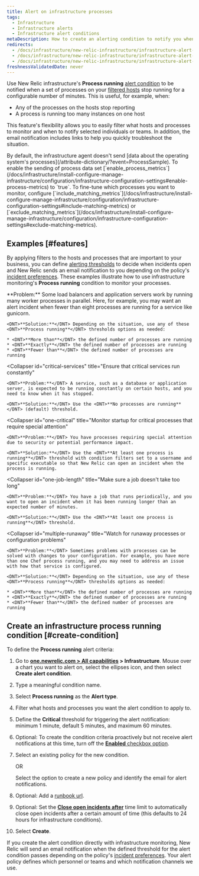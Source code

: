 ```yaml
---
title: Alert on infrastructure processes
tags:
  - Infrastructure
  - Infrastructure alerts
  - Infrastructure alert conditions
metaDescription: How to create an alerting condition to notify you when processes have stopped reporting or are not running as expected.
redirects:
  - /docs/infrastructure/new-relic-infrastructure/infrastructure-alert-conditions/alert-when-infrastructure-processes-stop-reporting
  - /docs/infrastructure/new-relic-infrastructure/infrastructure-alert-conditions/alert-when-infrastructure-processes-not-running
  - /docs/infrastructure/new-relic-infrastructure/infrastructure-alert-conditions/alert-infrastructure-process-running
freshnessValidatedDate: never
---
```


Use New Relic infrastructure's <DNT>**Process running**</DNT> [alert condition](/docs/infrastructure/new-relic-infrastructure/configuration/infrastructure-alerts-add-edit-or-view-host-alert-information) to be notified when a set of processes on your [filtered hosts](/docs/infrastructure/new-relic-infrastructure/filter-group/filter-sets-organize-your-infrastructure-hosts) stop running for a configurable number of minutes. This is useful, for example, when:

* Any of the processes on the hosts stop reporting
* A process is running too many instances on one host

This feature's flexibility allows you to easily filter what hosts and processes to monitor and when to notify selected individuals or teams. In addition, the email notification includes links to help you quickly troubleshoot the situation.

<Callout variant="important">
  By default, the infrastructure agent doesn't send [data about the operating system's processes](/attribute-dictionary/?event=ProcessSample). To enable the sending of process data set [`enable_process_metrics`](/docs/infrastructure/install-configure-manage-infrastructure/configuration/infrastructure-configuration-settings#enable-process-metrics) to `true`. To fine-tune which processes you want to monitor, configure [`include_matching_metrics`](/docs/infrastructure/install-configure-manage-infrastructure/configuration/infrastructure-configuration-settings#include-matching-metrics) or [`exclude_matching_metrics`](/docs/infrastructure/install-configure-manage-infrastructure/configuration/infrastructure-configuration-settings#exclude-matching-metrics).
</Callout>

## Examples [#features]

By applying filters to the hosts and processes that are important to your business, you can define [alerting thresholds](/docs/alerts/new-relic-alerts/getting-started/alerts-glossary#alert-threshold) to decide when incidents open and New Relic sends an email notification to you depending on the policy's [incident preferences](/docs/alerts/new-relic-alerts/configuring-alert-policies/specify-when-new-relic-creates-incidents). These examples illustrate how to use infrastructure monitoring's <DNT>**Process running**</DNT> condition to monitor your processes.

<CollapserGroup>
  <Collapser
    id="processes-load"
    title="Ensure enough processes are running to satisfy load"
  >
    <DNT>**Problem:**</DNT> Some load balancers and application servers work by running many worker processes in parallel. Here, for example, you may want an alert incident when fewer than eight processes are running for a service like gunicorn.

    <DNT>**Solution:**</DNT> Depending on the situation, use any of these <DNT>**Process running**</DNT> thresholds options as needed:

    * <DNT>**More than**</DNT> the defined number of processes are running
    * <DNT>**Exactly**</DNT> the defined number of processes are running
    * <DNT>**Fewer than**</DNT> the defined number of processes are running
  </Collapser>

  <Collapser
    id="critical-services"
    title="Ensure that critical services run constantly"
  >
    <DNT>**Problem:**</DNT> A service, such as a database or application server, is expected to be running constantly on certain hosts, and you need to know when it has stopped.

    <DNT>**Solution:**</DNT> Use the <DNT>**No processes are running**</DNT> (default) threshold.
  </Collapser>

  <Collapser
    id="one-critical"
    title="Monitor startup for critical processes that require special attention"
  >
    <DNT>**Problem:**</DNT> You have processes requiring special attention due to security or potential performance impact.

    <DNT>**Solution:**</DNT> Use the <DNT>**At least one process is running**</DNT> threshold with condition filters set to a username and specific executable so that New Relic can open an incident when the process is running.
  </Collapser>

  <Collapser
    id="one-job-length"
    title="Make sure a job doesn't take too long"
  >
    <DNT>**Problem:**</DNT> You have a job that runs periodically, and you want to open an incident when it has been running longer than an expected number of minutes.

    <DNT>**Solution:**</DNT> Use the <DNT>**At least one process is running**</DNT> threshold.
  </Collapser>

  <Collapser
    id="multiple-runaway"
    title="Watch for runaway processes or configuration problems"
  >
    <DNT>**Problem:**</DNT> Sometimes problems with processes can be solved with changes to your configuration. For example, you have more than one Chef process running, and you may need to address an issue with how that service is configured.

    <DNT>**Solution:**</DNT> Depending on the situation, use any of these <DNT>**Process running**</DNT> thresholds options as needed:

    * <DNT>**More than**</DNT> the defined number of processes are running
    * <DNT>**Exactly**</DNT> the defined number of processes are running
    * <DNT>**Fewer than**</DNT> the defined number of processes are running
  </Collapser>
</CollapserGroup>

## Create an infrastructure process running condition [#create-condition]

To define the <DNT>**Process running**</DNT> alert criteria:

1. Go to <DNT>**[one.newrelic.com > All capabilities](https://one.newrelic.com/all-capabilities) > Infrastructure**</DNT>. Mouse over a chart you want to alert on, select the ellipses <Icon name="fe-more-horizontal"/> icon, and then select <DNT>**Create alert condition**</DNT>.
2. Type a meaningful condition name.
3. Select <DNT>**Process running**</DNT> as the <DNT>**Alert type**</DNT>.
4. Filter what hosts and processes you want the alert condition to apply to.
5. Define the <DNT>**Critical**</DNT> threshold for triggering the alert notification: minimum 1 minute, default 5 minutes, and maximum 60 minutes.
6. Optional: To create the condition criteria proactively but not receive alert notifications at this time, turn off the [<DNT>**Enabled**</DNT> checkbox option](/docs/infrastructure/new-relic-infrastructure/configuration/infrastructure-alerts-add-edit-or-view-host-alert-information#enabled).
7. Select an existing policy for the new condition.

   OR

   Select the option to create a new policy and identify the email for alert notifications.
8. Optional: Add a [runbook url](/docs/alerts/alert-conditions/provide-runbook/).
9. Optional: Set the [<DNT>**Close open incidents after**</DNT>](/docs/alerts/alert-conditions/create-alert-conditions/#close-open-incidents) time limit to automatically close open incidents after a certain amount of time (this defaults to 24 hours for infrastructure conditions).
10. Select <DNT>**Create**</DNT>.

If you create the alert condition directly with infrastructure monitoring, New Relic will send an email notification when the defined threshold for the alert condition passes depending on the policy's [incident preferences](/docs/alerts/new-relic-alerts/configuring-alert-policies/specify-when-new-relic-creates-incidents). Your alert policy defines which personnel or teams and which notification channels we use.
